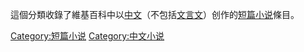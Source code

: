 這個分類收錄了維基百科中以[[中文|中文]]（不包括[[文言文|文言文]]）创作的[[短篇小说|短篇小说]]條目。

[[Category:短篇小说|Category:短篇小说]]
[[Category:中文小说|Category:中文小说]]